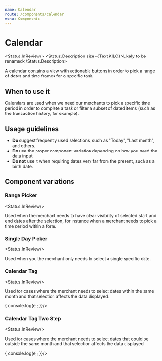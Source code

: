 ```yaml
---
name: Calendar
route: /components/calendar
menu: Components
---
```




# Calendar

<Status.InReview/> <Status.Description size={Text.KILO}>Likely to be renamed</Status.Description>

A calendar contains a view with actionable buttons in order to pick a range of dates 
and time frames for a specific task.

<Playground>
  <RangePicker/>
</Playground>


## When to use it

Calendars are used when we need our merchants to pick a specific time period in order to complete a task
or filter a subset of dated items (such as the transaction history, for example).

## Usage guidelines

- **Do** suggest frequently used selections, such as "Today", "Last month", and others.
- **Do** use the proper component variation depending on how you need the data input
- **Do not** use it when requiring dates very far from the present, such as a birth date.

## Component variations

### Range Picker

<Status.InReview/> 

Used when the merchant needs to have clear visibility of selected start and end dates after the selection, 
for instance when a merchant needs to pick a time period within a form.

<Playground>
  <RangePicker/>
</Playground>

### Single Day Picker

<Status.InReview/> 

Used when you the merchant only needs to select a single specific date. 

<Playground>
  <SingleDayPicker/>
</Playground>

### Calendar Tag

<Status.InReview/> 

Used for cases where the merchant needs to select dates within the same month and that selection affects the data displayed. 

<Playground>
  <CalendarTag onDatesRangeChange={e => { console.log(e); }}/>
</Playground>

### Calendar Tag Two Step

<Status.InReview/> 

Used for cases where the merchant needs to select dates that could be outside the same month and that selection affects the data displayed. 

<Playground>
  <CalendarTagTwoStep onDatesRangeChange={e => { console.log(e); }}/>
</Playground>
